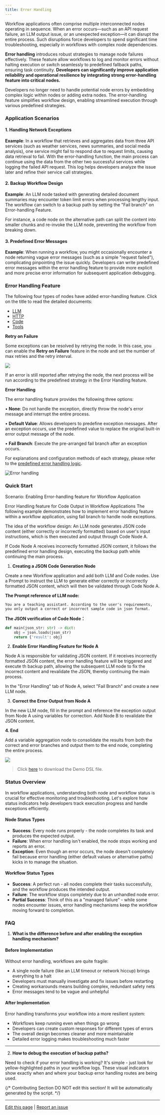 ```yaml
---
title: Error Handling
---
```


Workflow applications often comprise multiple interconnected nodes operating in sequence. When an error occurs—such as an API request failure, an LLM output issue, or an unexpected exception—it can disrupt the entire process. Such disruptions force developers to spend significant time troubleshooting, especially in workflows with complex node dependencies.

**Error handling** introduces robust strategies to manage node failures effectively. These feature allow workflows to log and monitor errors without halting execution or switch seamlessly to predefined fallback paths, ensuring task continuity. **Developers can significantly improve application reliability and operational resilience by integrating strong error-handling feature into critical nodes.**

Developers no longer need to handle potential node errors by embedding complex logic within nodes or adding extra nodes. The error-handling feature simplifies workflow design, enabling streamlined execution through various predefined strategies.

### Application Scenarios

#### 1. Handling Network Exceptions

**Example**: In a workflow that retrieves and aggregates data from three API services (such as weather services, news summaries, and social media analysis), one service might fail to respond due to request limits, causing data retrieval to fail. With the error-handling function, the main process can continue using the data from the other two successful services while logging the failed API request. This log helps developers analyze the issue later and refine their service call strategies.

#### 2. Backup Workflow Design

**Example**: An LLM node tasked with generating detailed document summaries may encounter token limit errors when processing lengthy input. The workflow can switch to a backup path by setting the "Fail branch" on Error-handling Feature.

For instance, a code node on the alternative path can split the content into smaller chunks and re-invoke the LLM node, preventing the workflow from breaking down.

#### 3. Predefined Error Messages

**Example**: When running a workflow, you might occasionally encounter a node returning vague error messages (such as a simple "request failed"), complicating pinpointing the issue quickly. Developers can write predefined error messages within the error handling feature to provide more explicit and more precise error information for subsequent application debugging.

### Error Handling Feature

The following four types of nodes have added error-handling feature. Click on the title to read the detailed documents:

* [LLM](/en/guides/workflow/node/llm)
* [HTTP](/en/guides/workflow/node/http-request)
* [Code](/en/guides/workflow/node/code)
* [Tools](/en/guides/workflow/node/tools)

**Retry on Failure**

Some exceptions can be resolved by retrying the node. In this case, you can enable the **Retry on Failure** feature in the node and set the number of max retries and the retry interval.

![](https://assets-docs.dify.ai/2024/12/18097e4c94b67a79150b967fc50f9f43.png)

If an error is still reported after retrying the node, the next process will be run according to the predefined strategy in the Error Handling feature.

**Error Handling**

The error handling feature provides the following three options:

• **None**: Do not handle the exception, directly throw the node's error message and interrupt the entire process.

• **Default Value**: Allows developers to predefine exception messages. After an exception occurs, use the predefined value to replace the original built-in error output message of the node.

• **Fail Branch**: Execute the pre-arranged fail branch after an exception occurs.

For explanations and configuration methods of each strategy, please refer to the [predefined error handling logic](/en/guides/workflow/error-handling/predefined-error-handling-logic).

![Error handling](https://assets-docs.dify.ai/2024/12/3c198be3a7b9c1f9649bbd8b9a0a9ec5.png)

### Quick Start

Scenario: Enabling Error-handling feature for Workflow Application

Error Handling feature for Code Output in Workflow Applications The following example demonstrates how to implement error handling feature within a workflow application, using fail branch to handle node exceptions.

The idea of the workflow design: An LLM node generates JSON code content (either correctly or incorrectly formatted) based on user's input instructions, which is then executed and output through Code Node A.

If Code Node A receives incorrectly formatted JSON content, it follows the predefined error handling design, executing the backup path while continuing the main process.

1. **Creating a JSON Code Generation Node**

Create a new Workflow application and add both LLM and Code nodes. Use a Prompt to instruct the LLM to generate either correctly or incorrectly formatted JSON content, which will then be validated through Code Node A.

**The Prompt reference of LLM node:**

```
You are a teaching assistant. According to the user's requirements, you only output a correct or incorrect sample code in json format.
```

**The JSON verification of Code Node：**

```python
def main(json_str: str) -> dict:
    obj = json.loads(json_str)
    return {'result': obj}
```

2. **Enable Error Handling Feature for Node A**

Node A is responsible for validating JSON content. If it receives incorrectly formatted JSON content, the error handling feature will be triggered and execute th backup path, allowing the subsequent LLM node to fix the incorrect content and revalidate the JSON, thereby continuing the main process.

In the "Error Handling" tab of Node A, select "Fail Branch" and create a new LLM node.


3. **Correct the Error Output from Node A**

In the new LLM node, fill in the prompt and reference the exception output from Node A using variables for correction. Add Node B to revalidate the JSON content.

**4. End**

Add a variable aggregation node to consolidate the results from both the correct and error branches and output them to the end node, completing the entire process.

![](https://assets-docs.dify.ai/2024/12/059b5a814514cd9abe10f1f4077ed17f.png)

> Click [here](https://assets-docs.dify.ai/2024/12/087861aa20e06bb4f8a2bef7e7ae0522.yml) to download the Demo DSL file.

### Status Overview

In workflow applications, understanding both node and workflow status is crucial for effective monitoring and troubleshooting. Let's explore how status indicators help developers track execution progress and handle exceptions efficiently.

#### Node Status Types

* **Success**: Every node runs properly - the node completes its task and produces the expected output.
* **Failure**: When error handling isn't enabled, the node stops working and reports an error.
* **Exception**: Even though an error occurs, the node doesn't completely fail because error handling (either default values or alternative paths) kicks in to manage the situation.

#### Workflow Status Types

* **Success**: A perfect run - all nodes complete their tasks successfully, and the workflow produces the intended output.
* **Failure**: The workflow stops completely due to an unhandled node error.
* **Partial Success**: Think of this as a "managed failure" - while some nodes encounter issues, error handling mechanisms keep the workflow moving forward to completion.

### FAQ

1. **What is the difference before and after enabling the exception handling mechanism?**

#### Before Implementation

Without error handling, workflows are quite fragile:

* A single node failure (like an LLM timeout or network hiccup) brings everything to a halt
* Developers must manually investigate and fix issues before restarting
* Creating workarounds means building complex, redundant safety nets
* Error messages tend to be vague and unhelpful

#### After Implementation

Error handling transforms your workflow into a more resilient system:

* Workflows keep running even when things go wrong
* Developers can create custom responses for different types of errors
* The overall design becomes cleaner and more maintainable
* Detailed error logging makes troubleshooting much faster

***

2. **How to debug the execution of backup paths?**

Need to check if your error handling is working? It's simple - just look for yellow-highlighted paths in your workflow logs. These visual indicators show exactly when and where your backup error handling routes are being used.

{/*
Contributing Section
DO NOT edit this section!
It will be automatically generated by the script.
*/}

---

[Edit this page](https://github.com/langgenius/dify-docs/edit/main/en/guides/workflow/error-handling/README.mdx) | [Report an issue](https://github.com/langgenius/dify-docs/issues/new?template=docs.yml)


